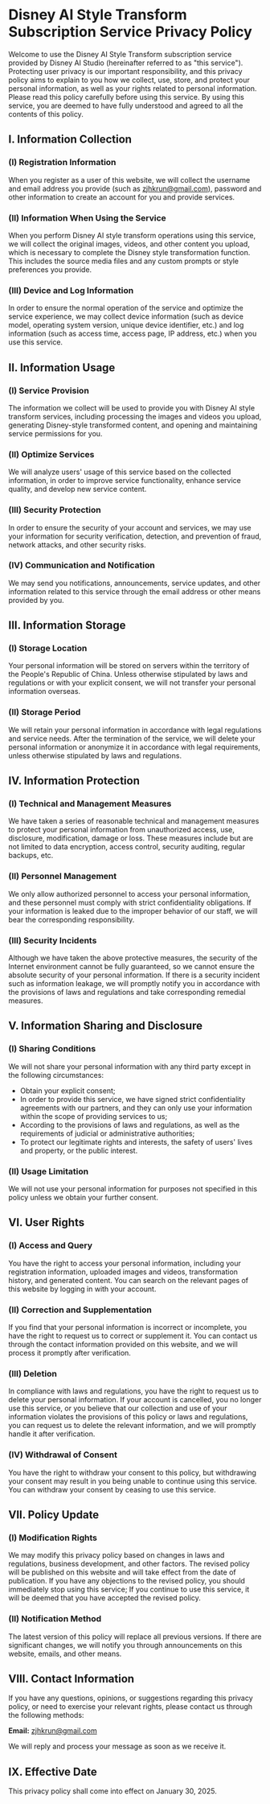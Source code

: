 # Disney AI Style Transform Subscription Service Privacy Policy

Welcome to use the Disney AI Style Transform subscription service provided by Disney AI Studio (hereinafter referred to as "this service"). Protecting user privacy is our important responsibility, and this privacy policy aims to explain to you how we collect, use, store, and protect your personal information, as well as your rights related to personal information. Please read this policy carefully before using this service. By using this service, you are deemed to have fully understood and agreed to all the contents of this policy.

## I. Information Collection

### (I) Registration Information
When you register as a user of this website, we will collect the username and email address you provide (such as zjhkrun@gmail.com), password and other information to create an account for you and provide services.

### (II) Information When Using the Service
When you perform Disney AI style transform operations using this service, we will collect the original images, videos, and other content you upload, which is necessary to complete the Disney style transformation function. This includes the source media files and any custom prompts or style preferences you provide.

### (III) Device and Log Information
In order to ensure the normal operation of the service and optimize the service experience, we may collect device information (such as device model, operating system version, unique device identifier, etc.) and log information (such as access time, access page, IP address, etc.) when you use this service.

## II. Information Usage

### (I) Service Provision
The information we collect will be used to provide you with Disney AI style transform services, including processing the images and videos you upload, generating Disney-style transformed content, and opening and maintaining service permissions for you.

### (II) Optimize Services
We will analyze users' usage of this service based on the collected information, in order to improve service functionality, enhance service quality, and develop new service content.

### (III) Security Protection
In order to ensure the security of your account and services, we may use your information for security verification, detection, and prevention of fraud, network attacks, and other security risks.

### (IV) Communication and Notification
We may send you notifications, announcements, service updates, and other information related to this service through the email address or other means provided by you.

## III. Information Storage

### (I) Storage Location
Your personal information will be stored on servers within the territory of the People's Republic of China. Unless otherwise stipulated by laws and regulations or with your explicit consent, we will not transfer your personal information overseas.

### (II) Storage Period
We will retain your personal information in accordance with legal regulations and service needs. After the termination of the service, we will delete your personal information or anonymize it in accordance with legal requirements, unless otherwise stipulated by laws and regulations.

## IV. Information Protection

### (I) Technical and Management Measures
We have taken a series of reasonable technical and management measures to protect your personal information from unauthorized access, use, disclosure, modification, damage or loss. These measures include but are not limited to data encryption, access control, security auditing, regular backups, etc.

### (II) Personnel Management
We only allow authorized personnel to access your personal information, and these personnel must comply with strict confidentiality obligations. If your information is leaked due to the improper behavior of our staff, we will bear the corresponding responsibility.

### (III) Security Incidents
Although we have taken the above protective measures, the security of the Internet environment cannot be fully guaranteed, so we cannot ensure the absolute security of your personal information. If there is a security incident such as information leakage, we will promptly notify you in accordance with the provisions of laws and regulations and take corresponding remedial measures.

## V. Information Sharing and Disclosure

### (I) Sharing Conditions
We will not share your personal information with any third party except in the following circumstances:
- Obtain your explicit consent;
- In order to provide this service, we have signed strict confidentiality agreements with our partners, and they can only use your information within the scope of providing services to us;
- According to the provisions of laws and regulations, as well as the requirements of judicial or administrative authorities;
- To protect our legitimate rights and interests, the safety of users' lives and property, or the public interest.

### (II) Usage Limitation
We will not use your personal information for purposes not specified in this policy unless we obtain your further consent.

## VI. User Rights

### (I) Access and Query
You have the right to access your personal information, including your registration information, uploaded images and videos, transformation history, and generated content. You can search on the relevant pages of this website by logging in with your account.

### (II) Correction and Supplementation
If you find that your personal information is incorrect or incomplete, you have the right to request us to correct or supplement it. You can contact us through the contact information provided on this website, and we will process it promptly after verification.

### (III) Deletion
In compliance with laws and regulations, you have the right to request us to delete your personal information. If your account is cancelled, you no longer use this service, or you believe that our collection and use of your information violates the provisions of this policy or laws and regulations, you can request us to delete the relevant information, and we will promptly handle it after verification.

### (IV) Withdrawal of Consent
You have the right to withdraw your consent to this policy, but withdrawing your consent may result in you being unable to continue using this service. You can withdraw your consent by ceasing to use this service.

## VII. Policy Update

### (I) Modification Rights
We may modify this privacy policy based on changes in laws and regulations, business development, and other factors. The revised policy will be published on this website and will take effect from the date of publication. If you have any objections to the revised policy, you should immediately stop using this service; If you continue to use this service, it will be deemed that you have accepted the revised policy.

### (II) Notification Method
The latest version of this policy will replace all previous versions. If there are significant changes, we will notify you through announcements on this website, emails, and other means.

## VIII. Contact Information

If you have any questions, opinions, or suggestions regarding this privacy policy, or need to exercise your relevant rights, please contact us through the following methods:

**Email:** zjhkrun@gmail.com

We will reply and process your message as soon as we receive it.

## IX. Effective Date

This privacy policy shall come into effect on January 30, 2025.